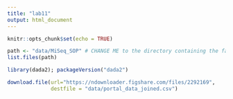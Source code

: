 ```yaml
---
title: "lab11"
output: html_document
---
```


```r
knitr::opts_chunk$set(echo = TRUE)
```

```r
path <- "data/MiSeq_SOP" # CHANGE ME to the directory containing the fastq files after unzipping.
list.files(path)
```

```r
library(dada2); packageVersion("dada2")
```

```r
download.file(url="https://ndownloader.figshare.com/files/2292169",
              destfile = "data/portal_data_joined.csv")
```

